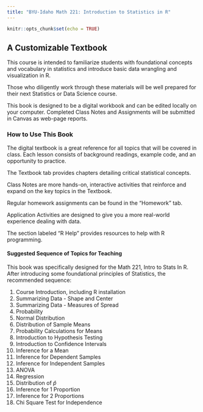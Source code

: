 ```yaml
---
title: "BYU-Idaho Math 221: Introduction to Statistics in R"
---
```


```r
knitr::opts_chunk$set(echo = TRUE)
```

## A Customizable Textbook

This course is intended to familiarize students with foundational concepts and vocabulary in statistics and introduce basic data wrangling and visualization in R.

Those who diligently work through these materials will be well prepared for their next Statistics or Data Science course.

This book is designed to be a digital workbook and can be edited locally on your computer.  Completed Class Notes and Assignments will be submitted in Canvas as web-page reports.  


### How to Use This Book

The digital textbook is a great reference for all topics that will be covered in class. Each lesson consists of background readings, example code, and an opportunity to practice.

The Textbook tab provides chapters detailing critical statistical concepts.

Class Notes are more hands-on, interactive activities that reinforce and expand on the key topics in the Textbook.  

Regular homework assignments can be found in the "Homework" tab.

Application Activities are designed to give you a more real-world experience dealing with data.

The section labeled "R Help" provides resources to help with R programming.

#### Suggested Sequence of Topics for Teaching

This book was specifically designed for the Math 221, Intro to Stats In R. After introducing some foundational principles of Statistics, the recommended sequence:

1.  Course Introduction, including R installation
2.  Summarizing Data - Shape and Center
3.  Summarizing Data - Measures of Spread
4.  Probability
5.  Normal Distribution
6.  Distribution of Sample Means
7.  Probability Calculations for Means
8.  Introduction to Hypothesis Testing
9.  Introduction to Confidence Intervals
10. Inference for a Mean
11. Inference for Dependent Samples
12. Inference for Independent Samples
13. ANOVA
14. Regression
15. Distribution of $\hat{p}$
16. Inference for 1 Proportion
17. Inference for 2 Proportions
18. Chi Square Test for Independence


